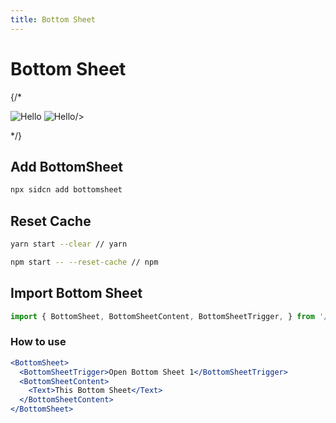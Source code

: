 ```yaml
---
title: Bottom Sheet
---
```



# Bottom Sheet 

{/*
<div style={{ display: "flex", flexDirection: "row",marginTop:40}}>
  <Image
    src="/assets/components/Alert/Frame.svg"
    alt="Hello"
    width={250}
    height={250}
    style={{marginLeft:'auto',marginRight:10}}
  />
  <Image
    src="/assets/components/Alert/Frame-1.svg"
    alt="Hello"
    width={250}
    height={250}
    style={{marginRight:'auto',marginLeft:10}}

/>

</div>
*/}

## Add BottomSheet

```jsx copy
npx sidcn add bottomsheet
```

##  Reset Cache

```bash copy
yarn start --clear // yarn

npm start -- --reset-cache // npm
```

## Import Bottom Sheet


```jsx copy
import { BottomSheet, BottomSheetContent, BottomSheetTrigger, } from '/components/sidcn/ui/bottomsheet';
```
### How to use


```jsx copy
<BottomSheet>
  <BottomSheetTrigger>Open Bottom Sheet 1</BottomSheetTrigger>
  <BottomSheetContent>
    <Text>This Bottom Sheet</Text>
  </BottomSheetContent>
</BottomSheet>
```
